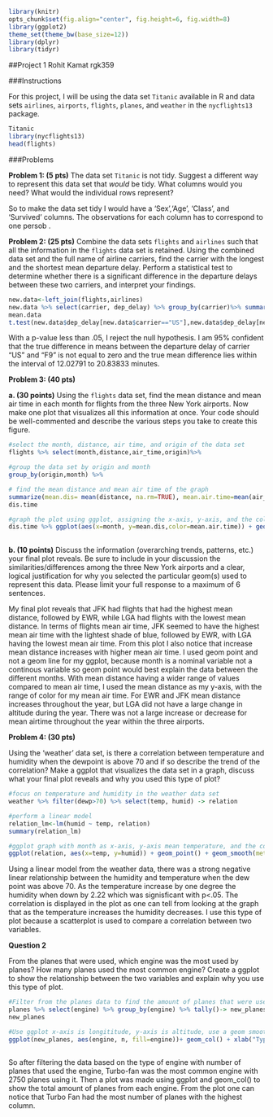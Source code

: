 ```r
library(knitr)
opts_chunk$set(fig.align="center", fig.height=6, fig.width=8)
library(ggplot2)
theme_set(theme_bw(base_size=12))
library(dplyr)
library(tidyr)
```

##Project 1
Rohit Kamat rgk359

###Instructions 

For this project, I will be using the data set `Titanic` available in R and data sets `airlines`, `airports`, `flights`, `planes`, and `weather` in the `nycflights13` package.  
```r
Titanic
library(nycflights13)
head(flights)
```

###Problems

**Problem 1: (5 pts)**
The data set `Titanic` is not tidy. Suggest a different way to represent this data set that *would* be tidy. What columns would you need? What would the individual rows represent?

So to make the data set tidy I would have a 'Sex','Age', 'Class', and 'Survived' columns. The observations for each column has to correspond to one persob .

**Problem 2: (25 pts)**
Combine the data sets `flights` and `airlines` such that all the information in the `flights` data set is retained. Using the combined data set and the full name of airline carriers, find the carrier with the longest and the shortest mean departure delay. Perform a statistical test to determine whether there is a significant difference in the departure delays between these two carriers, and interpret your findings.

```r
new.data<-left_join(flights,airlines)
new.data %>% select(carrier, dep_delay) %>% group_by(carrier)%>% summarize(mean.dep.delay=mean(dep_delay,na.rm=TRUE)) %>% arrange(mean.dep.delay)->mean.data
mean.data
t.test(new.data$dep_delay[new.data$carrier=="US"],new.data$dep_delay[new.data$carrier=="F9"])

```

With a p-value less than .05, I reject the null hypothesis. I am 95% confident that the true difference in means between the departure delay of carrier "US" and "F9" is not equal to zero and the true mean difference lies within the interval of 12.02791 to 20.83833 minutes.

**Problem 3: (40 pts)**

**a. (30 points)**
Using the `flights` data set, find the mean distance and mean air time in each month for flights from the three New York airports. Now make one plot that visualizes all this information at once. Your code should be well-commented and describe the various steps you take to create this figure. 

```r
#select the month, distance, air time, and origin of the data set
flights %>% select(month,distance,air_time,origin)%>% 

#group the data set by origin and month
group_by(origin,month) %>% 

# find the mean distance and mean air time of the graph  
summarize(mean.dis= mean(distance, na.rm=TRUE), mean.air.time=mean(air_time,na.rm=TRUE))-> dis.time
dis.time

#graph the plot using ggplot, assigning the x-axis, y-axis, and the color for the extra dependent variable. I seperated the graph of each of the three airports
dis.time %>% ggplot(aes(x=month, y=mean.dis,color=mean.air.time)) + geom_point() + facet_wrap(~origin) +xlab("Month") + ylab("Mean Distance") + ggtitle("Flight Plot") + theme(plot.title = element_text(hjust = 0.5)) 
  
```

**b. (10 points)** Discuss the information (overarching trends, patterns, etc.) your final plot reveals. Be sure to include in your discussion the similarities/differences among the three New York airports and a clear, logical justification for why you selected the particular geom(s) used to represent this data. Please limit your full response to a maximum of 6 sentences.
 
My final plot reveals that JFK had flights that had the highest mean distance, followed by EWR, while LGA had flights with the lowest mean distance. In terms of flights mean air time, JFK seemed to have the highest mean air time with the lightest shade of blue, followed by EWR, with LGA having the lowest mean air time.  From this plot I also notice that increase mean distance increases with higher mean air time. I used geom point and not a geom line for my ggplot, because month is a nominal variable not a continous variable so geom point would best explain the data between the different months. With mean distance having a wider range of values compared to mean air time, I used the mean distance as my y-axis, with the range of color for my mean air time. For EWR and JFK mean distance increases throughout the year, but LGA did not have a large change in altitude during the year. There was not a large increase or decrease for mean airtime throughout the year within the three airports.
 
**Problem 4: (30 pts)**

Using the 'weather' data set, is there a correlation between temperature and humidity when the dewpoint is above 70 and if so describe the trend of the correlation? Make a ggplot that visualizes the data set in a graph, discuss what your final plot reveals and why you used this type of plot?



```r
#focus on temperature and humidity in the weather data set
weather %>% filter(dewp>70) %>% select(temp, humid) -> relation

#perform a linear model
relation_lm<-lm(humid ~ temp, relation)
summary(relation_lm)

#ggplot graph with month as x-axis, y-axis mean temperature, and the color as the mean humidity
ggplot(relation, aes(x=temp, y=humid)) + geom_point() + geom_smooth(method="lm") + theme_gray() + xlab("Temperature in Fahrenheit") + ylab("Humidity") + ggtitle("Temperature vs Humidity") + theme(plot.title = element_text(hjust = 0.5))


```

Using a linear model from the weather data, there was a strong negative linear relationship between the humidity and temperature when the dew point was above 70. As the temperature increase by one degree the humidity when down by 2.22 which was signisficant with p<.05. The correlation is displayed in the plot as one can tell from looking at the graph that as the temperature increases the humidity decreases. I use this type of plot because a scatterplot is used to compare a correlation between two variables.

**Question 2**

From the planes that were used, which engine was the most used by planes? How many planes used the most common engine? Create a ggplot to show the relationship between the two variables and explain why you use this type of plot.

```r
#Filter from the planes data to find the amount of planes that were usesd per engine
planes %>% select(engine) %>% group_by(engine) %>% tally()-> new_planes
new_planes

#Use ggplot x-axis is longititude, y-axis is altitude, use a geom smooth to find the overall trend
ggplot(new_planes, aes(engine, n, fill=engine))+ geom_col() + xlab("Type of Engine") + ylab("Number of Planes") + theme_grey() + ggtitle("Type of Engine vs. Number of Planes") +  theme(plot.title = element_text(hjust = 0.5))



```

So after filtering the data based on the type of engine with number of planes that used the engine, Turbo-fan was the most common engine with 2750 planes using it. Then a plot was made using ggplot and geom_col() to show the total amount of planes from each engine. From the plot one can notice that Turbo Fan had the most number of planes with the highest column. 
